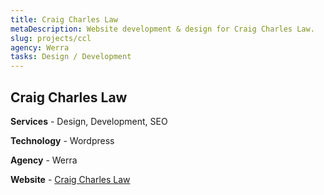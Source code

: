 ```yaml
---
title: Craig Charles Law
metaDescription: Website development & design for Craig Charles Law.
slug: projects/ccl
agency: Werra
tasks: Design / Development
---
```


<div class="intro">

## Craig Charles Law

**Services** - Design, Development, SEO

**Technology** - Wordpress

**Agency** - Werra

**Website** - <a href="https://craigcharleslaw.com/" target="_blank" rel="noreferrer noopener">Craig Charles Law</a>

</div>